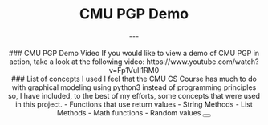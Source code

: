 
<PageTitle title="CMU PGP | Demo" />
<Header />

# CMU PGP Demo
<Author author="Manu Anish" date="4/6/22" displayName="manuanish" />
---
<br />
<br />
### CMU PGP Demo Video
If you would like to view a demo of CMU PGP in action, take a look at the following video:
https://www.youtube.com/watch?v=Fp1VuIi1RM0
<br/>
### <ListUnorderedIcon size={24} /> List of concepts I used
I feel that the CMU CS Course has much to do with graphical modeling using python3
instead of programming principles so, I have included, to the best of my efforts, some concepts that
were used in this project.
- Functions that use return values
- String Methods
- List Methods
- Math functions
- Random values
<Button href="/" text="Return Home" />
<Footer />
